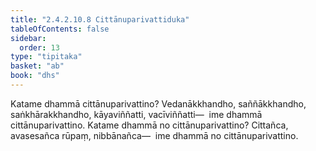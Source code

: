 ```yaml
---
title: "2.4.2.10.8 Cittānuparivattiduka"
tableOfContents: false
sidebar:
  order: 13
type: "tipitaka"
basket: "ab"
book: "dhs"
---
```



<DynamicBreadcrumb />

<Division number="1539" book="dhs" bookNo="29" page="288">

<Paragraph number="2250" book="dhs">
Katame dhammā cittānuparivattino? Vedanākkhandho, saññākkhandho, saṅkhārakkhandho, kāyaviññatti, vacīviññatti—  ime dhammā cittānuparivattino.
</Paragraph>

</Division>
<Division number="1540" book="dhs" bookNo="29" page="288">

<Paragraph number="2251" book="dhs">
Katame dhammā no cittānuparivattino? Cittañca, avasesañca rūpaṃ, nibbānañca—  ime dhammā no cittānuparivattino.
</Paragraph>
</Division>